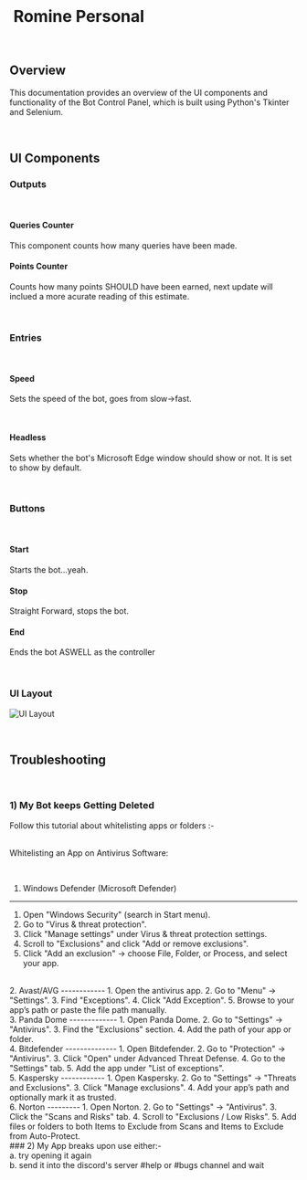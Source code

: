 
<Navbar />
<br />

# <i class="bi bi-pc"></i>&nbsp;Romine Personal
    
<br />
    
## <i class="bi bi-book"></i> Overview
<P1>This documentation provides an overview of the UI components and functionality of the Bot Control Panel, which is built using Python's Tkinter and Selenium.</P1>
    
<br />
    
## <i class="bi bi-controller"></i> UI Components
### <i class="bi bi-card-text"></i> Outputs

<br />

#### Queries Counter
<P4> This component counts how many queries have been made. </P4>

#### Points Counter
<P4> Counts how many points SHOULD have been earned, next update will inclued a more acurate reading of this estimate. </P4>

<br />

### <i class="bi bi-input-cursor"></i> Entries

<br />

#### Speed
<P4> Sets the speed of the bot, goes from slow->fast. </P4>

<br />

#### Headless
<P4> Sets whether the bot's Microsoft Edge window should show or not. It is set to show by default. </P4>

<br />

### <i class="bi bi-cursor"></i> Buttons

<br />

#### Start
<P4>Starts the bot...yeah.</P4>

#### Stop
<P4> Straight Forward, stops the bot. </P4>

#### End
<P4>Ends the bot ASWELL as the controller </P4>

<br />

### <i class="bi bi-file-image"></i> UI Layout

![UI Layout](/2.png)

<br />

## <i class="bi bi-bug"></i> Troubleshooting

<br />

### 1) My Bot keeps Getting Deleted
<P3>
Follow this tutorial about whitelisting apps or folders :-
<br />
<br />

Whitelisting an App on Antivirus Software:

<br />

1. Windows Defender (Microsoft Defender)
----------------------------------------
1. Open "Windows Security" (search in Start menu).
2. Go to "Virus & threat protection".
3. Click "Manage settings" under Virus & threat protection settings.
4. Scroll to "Exclusions" and click "Add or remove exclusions".
5. Click "Add an exclusion" → choose File, Folder, or Process, and select your app.
<br />
2. Avast/AVG
------------
1. Open the antivirus app.
2. Go to "Menu" → "Settings".
3. Find "Exceptions".
4. Click "Add Exception".
5. Browse to your app’s path or paste the file path manually.
<br />
3. Panda Dome
-------------
1. Open Panda Dome.
2. Go to "Settings" → "Antivirus".
3. Find the "Exclusions" section.
4. Add the path of your app or folder.
<br />
4. Bitdefender
--------------
1. Open Bitdefender.
2. Go to "Protection" → "Antivirus".
3. Click "Open" under Advanced Threat Defense.
4. Go to the "Settings" tab.
5. Add the app under "List of exceptions".
<br />
5. Kaspersky
------------
1. Open Kaspersky.
2. Go to "Settings" → "Threats and Exclusions".
3. Click "Manage exclusions".
4. Add your app’s path and optionally mark it as trusted.
<br />
6. Norton
---------
1. Open Norton.
2. Go to "Settings" → "Antivirus".
3. Click the "Scans and Risks" tab.
4. Scroll to "Exclusions / Low Risks".
5. Add files or folders to both Items to Exclude from Scans and Items to Exclude from Auto-Protect.
</P3>
<br />
### 2) My App breaks upon use
<P3> 
either:-
<br />
a. try opening it again
<br />
b. send it into the discord's server #help or #bugs channel and wait
</P3>
<br /><br /><br /><br />